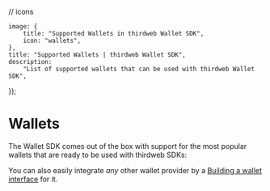 // icons

	image: {
		title: "Supported Wallets in thirdweb Wallet SDK",
		icon: "wallets",
	},
	title: "Supported Wallets | thirdweb Wallet SDK",
	description:
		"List of supported wallets that can be used with thirdweb Wallet SDK",
});

# Wallets

The Wallet SDK comes out of the box with support for the most popular wallets that are ready to be used with thirdweb SDKs:

You can also easily integrate _any_ other wallet provider by a [Building a wallet interface](/wallet-sdk/v2/build) for it.

<WalletCardGrid>
<WalletCard
	label="MetaMask"
	href="/references/wallets/v2/MetaMaskWallet"
	icon={MetaMaskIcon}
/>
<WalletCard
	label="Coinbase"
	href="/references/wallets/v2/CoinbaseWallet"
	icon={CoinbaseIcon}
/>
<WalletCard
	label="WalletConnect"
	href="/references/wallets/v2/WalletConnect"
	icon={WalletConnectIcon}
/>
<WalletCard
	label="Smart accounts "
	href="/references/wallets/v2/SmartWallet"
	icon={SmartWalletIcon}
/>
<WalletCard
	label="In-App Wallet"
	href="/references/wallets/v2/EmbeddedWallet"
	icon={EmbeddedWalletIcon}
/>
<WalletCard
	label="Local Wallet"
	href="/references/wallets/v2/LocalWallet"
	icon={LocalWalletIcon}
/>
<WalletCard label="Safe" href="/references/wallets/v2/SafeWallet" icon={SafeIcon} />
<WalletCard
	label="Local Wallet Node"
	href="/references/wallets/v2/LocalWalletNode"
	icon={LocalWalletIcon}
/>
<WalletCard
	label="Magic Link"
	href="/references/wallets/v2/MagicLink"
	icon={MagicLinkIcon}
/>
<WalletCard
	label="Rainbow"
	href="/references/wallets/v2/RainbowWallet"
	icon={RainbowIcon}
/>
<WalletCard
	label="Zerion"
	href="/references/wallets/v2/ZerionWallet"
	icon={ZerionIcon}
/>
<WalletCard
	label="Blocto"
	href="/references/wallets/v2/BloctoWallet"
	icon={BloctoIcon}
/>
<WalletCard
	label="Frame"
	href="/references/wallets/v2/FrameWallet"
	icon={FrameIcon}
/>
<WalletCard
	label="Phantom"
	href="/references/wallets/v2/PhantomWallet"
	icon={PhantomIcon}
/>
<WalletCard
	label="Coin98"
	href="/references/wallets/v2/Coin98Wallet"
	icon={Coin98Icon}
/>
<WalletCard
	label="Core Wallet"
	href="/references/wallets/v2/CoreWallet"
	icon={CoreWalletIcon}
/>
<WalletCard
	label="Crypto Defi"
	href="/references/wallets/v2/CryptoDefiWallet"
	icon={CryptoDefiIcon}
/>
<WalletCard
	label="OKX Wallet"
	href="/references/wallets/v2/OKXWallet"
	icon={OKXIcon}
/>
<WalletCard
	label="OneKey Wallet"
	href="/references/wallets/v2/OneKeyWallet"
	icon={OneKeyIcon}
/>
<WalletCard
	label="Rabby Wallet"
	href="/references/wallets/v2/RabbyWallet"
	icon={RabbyIcon}
/>
	<WalletCard
	label="AWS KMS"
	href="/references/wallets/v2/AwsKmsWallet"
	icon={AWSKMSIcon}
/>

<WalletCard
	label="AWS Secrets Manager"
	href="/references/wallets/v2/AwsSecretsManagerWallet"
	icon={AWSSecretsManager}
/>

<WalletCard
	label="Ethers Wallet"
	href="/references/wallets/v2/EthersWallet"
	icon={EthersWallet}
/>

<WalletCard
	label="PrivateKey Wallet"
	href="/references/wallets/v2/PrivateKeyWallet"
	icon={PrivateKeyIcon}
/>

</WalletCardGrid>
